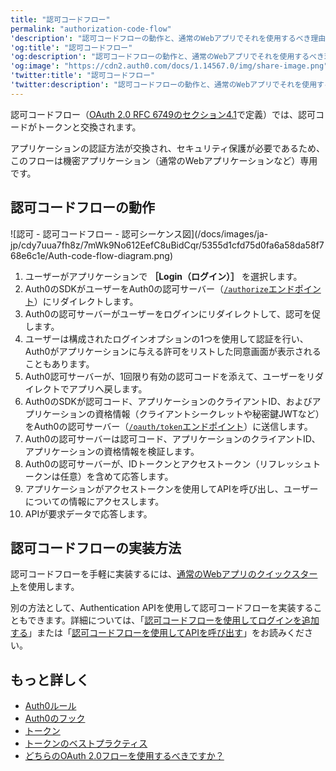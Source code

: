 ---
title: "認可コードフロー"
permalink: "authorization-code-flow"
'description': "認可コードフローの動作と、通常のWebアプリでそれを使用するべき理由について理解します。"
'og:title': "認可コードフロー"
'og:description': "認可コードフローの動作と、通常のWebアプリでそれを使用するべき理由について理解します。"
'og:image': "https://cdn2.auth0.com/docs/1.14567.0/img/share-image.png"
'twitter:title': "認可コードフロー"
'twitter:description': "認可コードフローの動作と、通常のWebアプリでそれを使用するべき理由について理解します。"
---

認可コードフロー（[OAuth 2.0 RFC 6749のセクション4.1](https://tools.ietf.org/html/rfc6749#section-4.1)で定義）では、認可コードがトークンと交換されます。

アプリケーションの認証方法が交換され、セキュリティ保護が必要であるため、このフローは機密アプリケーション（通常のWebアプリケーションなど）専用です。

## 認可コードフローの動作

<Frame>![認可 - 認可コードフロー - 認可シーケンス図](/docs/images/ja-jp/cdy7uua7fh8z/7mWk9No612EefC8uBidCqr/5355d1cfd75d0fa6a58da58f768e6c1e/Auth-code-flow-diagram.png)</Frame>

1. ユーザーがアプリケーションで **［Login（ログイン）］** を選択します。
2. Auth0のSDKがユーザーをAuth0の認可サーバー（[`/authorize`エンドポイント](/docs/ja-jp/api/authentication#authorization-code-grant)）にリダイレクトします。
3. Auth0の認可サーバーがユーザーをログインにリダイレクトして、認可を促します。
4. ユーザーは構成されたログインオプションの1つを使用して認証を行い、Auth0がアプリケーションに与える許可をリストした同意画面が表示されることもあります。
5. Auth0認可サーバーが、1回限り有効の認可コードを添えて、ユーザーをリダイレクトでアプリへ戻します。
6. Auth0のSDKが認可コード、アプリケーションのクライアントID、およびアプリケーションの資格情報（クライアントシークレットや秘密鍵JWTなど）をAuth0の認可サーバー（[`/oauth/token`エンドポイント](/docs/ja-jp/api/authentication?http#authorization-code-flow43)）に送信します。
7. Auth0の認可サーバーは認可コード、アプリケーションのクライアントID、アプリケーションの資格情報を検証します。
8. Auth0の認可サーバーが、IDトークンとアクセストークン（リフレッシュトークンは任意）を含めて応答します。
9. アプリケーションがアクセストークンを使用してAPIを呼び出し、ユーザーについての情報にアクセスします。
10. APIが要求データで応答します。

## 認可コードフローの実装方法

認可コードフローを手軽に実装するには、[通常のWebアプリのクイックスタート](/docs/ja-jp/quickstart/webapp)を使用します。

別の方法として、Authentication APIを使用して認可コードフローを実装することもできます。詳細については、「[認可コードフローを使用してログインを追加する](/docs/ja-jp/get-started/authentication-and-authorization-flow/authorization-code-flow/add-login-auth-code-flow)」または「[認可コードフローを使用してAPIを呼び出す](/docs/ja-jp/get-started/authentication-and-authorization-flow/authorization-code-flow/call-your-api-using-the-authorization-code-flow)」をお読みください。

## もっと詳しく

* [Auth0ルール](/docs/ja-jp/customize/rules)
* [Auth0のフック](/docs/ja-jp/customize/hooks)
* [トークン](/docs/ja-jp/secure/tokens)
* [トークンのベストプラクティス](/docs/ja-jp/secure/tokens/token-best-practices)
* [どちらのOAuth 2.0フローを使用するべきですか？](/docs/ja-jp/get-started/authentication-and-authorization-flow/which-oauth-2-0-flow-should-i-use)